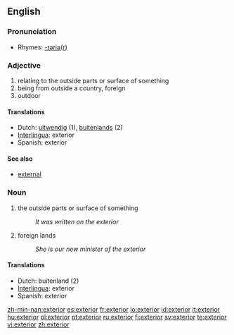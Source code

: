 ==English==

===Pronunciation===
*Rhymes: [[Rhymes:English:-ɪəriə(r)|-ɪəriə(r)]]

===Adjective===
{{en-adj|-|-}}

# relating to the outside parts or surface of something
# being from outside a country, foreign
# outdoor

====Translations====
*Dutch: [[uitwendig]] (1), [[buitenlands]] (2)
*[[Interlingua]]: exterior
*Spanish: exterior

====See also====
*[[external]]

===Noun===
{{en-noun}}

# the outside parts or surface of something
#:''It was written on the exterior''
# foreign lands
#:''She is our new minister of the exterior''

====Translations====
*Dutch: buitenland {{n}} (2)
*[[Interlingua]]: exterior
*Spanish: exterior

[[zh-min-nan:exterior]]
[[es:exterior]]
[[fr:exterior]]
[[io:exterior]]
[[id:exterior]]
[[it:exterior]]
[[hu:exterior]]
[[pl:exterior]]
[[pt:exterior]]
[[ru:exterior]]
[[fi:exterior]]
[[sv:exterior]]
[[te:exterior]]
[[vi:exterior]]
[[zh:exterior]]
